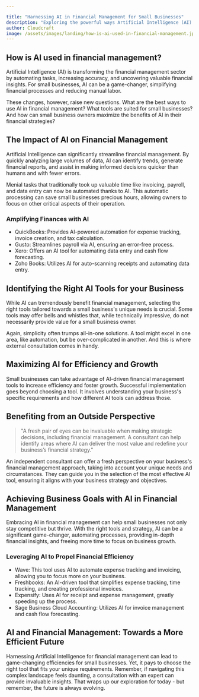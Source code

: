 ```yaml
---

title: "Harnessing AI in Financial Management for Small Businesses"
description: "Exploring the powerful ways Artificial Intelligence (AI) can revolutionize financial management within small businesses."
author: Cloudcraft
image: /assets/images/landing/how-is-ai-used-in-financial-management.jpg
---
```


## How is AI used in financial management?

Artificial Intelligence (AI) is transforming the financial management sector by automating tasks, increasing accuracy, and uncovering valuable financial insights. For small businesses, AI can be a game-changer, simplifying financial processes and reducing manual labor.

These changes, however, raise new questions. What are the best ways to use AI in financial management? What tools are suited for small businesses? And how can small business owners maximize the benefits of AI in their financial strategies?

<ServicesBlurb />

## The Impact of AI on Financial Management

Artificial Intelligence can significantly streamline financial management. By quickly analyzing large volumes of data, AI can identify trends, generate financial reports, and assist in making informed decisions quicker than humans and with fewer errors.

Menial tasks that traditionally took up valuable time like invoicing, payroll, and data entry can now be automated thanks to AI. This automatic processing can save small businesses precious hours, allowing owners to focus on other critical aspects of their operation.

### Amplifying Finances with AI

 * QuickBooks: Provides AI-powered automation for expense tracking, invoice creation, and tax calculation.
 * Gusto: Streamlines payroll via AI, ensuring an error-free process.
 * Xero: Offers an AI tool for automating data entry and cash flow forecasting.
 * Zoho Books: Utilizes AI for auto-scanning receipts and automating data entry.

## Identifying the Right AI Tools for your Business

While AI can tremendously benefit financial management, selecting the right tools tailored towards a small business's unique needs is crucial. Some tools may offer bells and whistles that, while technically impressive, do not necessarily provide value for a small business owner.

Again, simplicity often trumps all-in-one solutions. A tool might excel in one area, like automation, but be over-complicated in another. And this is where external consultation comes in handy.

## Maximizing AI for Efficiency and Growth

Small businesses can take advantage of AI-driven financial management tools to increase efficiency and foster growth. Successful implementation goes beyond choosing a tool. It involves understanding your business's specific requirements and how different AI tools can address those.

<GetStartedBlurb />

## Benefiting from an Outside Perspective

<blockquote>
"A fresh pair of eyes can be invaluable when making strategic decisions, including financial management. A consultant can help identify areas where AI can deliver the most value and redefine your business’s financial strategy."
</blockquote>

An independent consultant can offer a fresh perspective on your business's financial management approach, taking into account your unique needs and circumstances. They can guide you in the selection of the most effective AI tool, ensuring it aligns with your business strategy and objectives.

## Achieving Business Goals with AI in Financial Management

Embracing AI in financial management can help small businesses not only stay competitive but thrive. With the right tools and strategy, AI can be a significant game-changer, automating processes, providing in-depth financial insights, and freeing more time to focus on business growth.

### Leveraging AI to Propel Financial Efficiency

 * Wave: This tool uses AI to automate expense tracking and invoicing, allowing you to focus more on your business.
 * Freshbooks: An AI-driven tool that simplifies expense tracking, time tracking, and creating professional invoices.
 * Expensify: Uses AI for receipt and expense management, greatly speeding up the process.
 * Sage Business Cloud Accounting: Utilizes AI for invoice management and cash flow forecasting.

## AI and Financial Management: Towards a More Efficient Future

Harnessing Artificial Intelligence for financial management can lead to game-changing efficiencies for small businesses. Yet, it pays to choose the right tool that fits your unique requirements. Remember, if navigating this complex landscape feels daunting, a consultation with an expert can provide invaluable insights. That wraps up our exploration for today - but remember, the future is always evolving.
